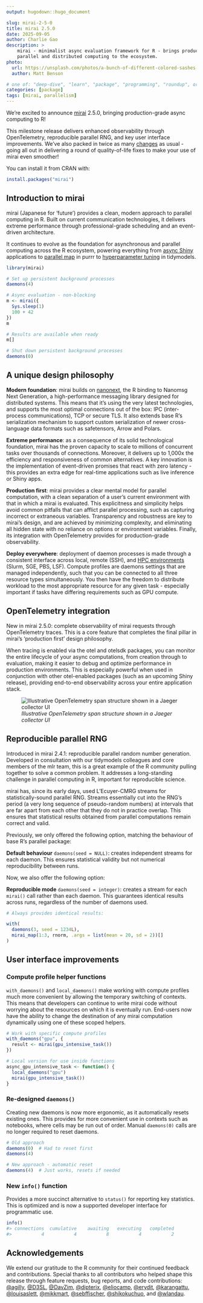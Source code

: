 ```yaml
---
output: hugodown::hugo_document

slug: mirai-2-5-0
title: mirai 2.5.0
date: 2025-09-05
author: Charlie Gao
description: >
    mirai - minimalist async evaluation framework for R - brings production-grade
    parallel and distributed computing to the ecosystem.
photo:
  url: https://unsplash.com/photos/a-bunch-of-different-colored-sashes-hanging-on-a-wall-OEiN_lSyQqE
  author: Matt Benson

# one of: "deep-dive", "learn", "package", "programming", "roundup", or "other"
categories: [package] 
tags: [mirai, parallelism]
---
```


<!--
TODO:
* [x] Look over / edit the post's title in the yaml
* [x] Edit (or delete) the description; note this appears in the Twitter card
* [x] Pick category and tags (see existing with `hugodown::tidy_show_meta()`)
* [x] Find photo & update yaml metadata
* [x] Create `thumbnail-sq.jpg`; height and width should be equal
* [x] Create `thumbnail-wd.jpg`; width should be >5x height
* [x] `hugodown::use_tidy_thumbnails()`
* [x] Add intro sentence, e.g. the standard tagline for the package
* [x] `usethis::use_tidy_thanks()`
-->

We're excited to announce [mirai](https://mirai.r-lib.org) 2.5.0, bringing production-grade async computing to R!

This milestone release delivers enhanced observability through OpenTelemetry, reproducible parallel RNG, and key user interface improvements. We've also packed in twice as many [changes](https://mirai.r-lib.org/news/index.html) as usual - going all out in delivering a round of quality-of-life fixes to make your use of mirai even smoother!

You can install it from CRAN with:

```r
install.packages("mirai")
```

## Introduction to mirai

mirai (Japanese for 'future') provides a clean, modern approach to parallel computing in R.
Built on current communication technologies, it delivers extreme performance through professional-grade scheduling and an event-driven architecture.

It continues to evolve as the foundation for asynchronous and parallel computing across the R ecosystem, powering everything from [async Shiny](https://rstudio.github.io/promises/articles/promises_04_mirai.html) applications to [parallel map](https://www.tidyverse.org/blog/2025/07/purrr-1-1-0-parallel/) in purrr to [hyperparameter tuning](https://tune.tidymodels.org/news/index.html#parallel-processing-2-0-0) in tidymodels.

```r
library(mirai)

# Set up persistent background processes
daemons(4)

# Async evaluation - non-blocking
m <- mirai({
  Sys.sleep(1)
  100 + 42
})
m

# Results are available when ready
m[]

# Shut down persistent background processes
daemons(0)
```

## A unique design philosophy

**Modern foundation**: mirai builds on [nanonext](https://nanonext.r-lib.org), the R binding to Nanomsg Next Generation, a high-performance messaging library designed for distributed systems. This means that it's using the very latest technologies, and supports the most optimal connections out of the box: IPC (inter-process communications), TCP or secure TLS. It also extends base R's serialization mechanism to support custom serialization of newer cross-language data formats such as safetensors, Arrow and Polars.

**Extreme performance**: as a consequence of its solid technological foundation, mirai has the proven capacity to scale to millions of concurrent tasks over thousands of connections. Moreover, it delivers up to 1,000x the efficiency and responsiveness of common alternatives. A key innovation is the implementation of event-driven promises that react with zero latency - this provides an extra edge for real-time applications such as live inference or Shiny apps.

**Production first**: mirai provides a clear mental model for parallel computation, with a clean separation of a user's current environment with that in which a mirai is evaluated. This explicitness and simplicity helps avoid common pitfalls that can afflict parallel processing, such as capturing incorrect or extraneous variables. Transparency and robustness are key to mirai's design, and are achieved by minimizing complexity, and eliminating all hidden state with no reliance on options or environment variables. Finally, its integration with OpenTelemetry provides for production-grade observability.

**Deploy everywhere**: deployment of daemon processes is made through a consistent interface across local, remote (SSH), and [HPC environments](https://shikokuchuo.net/posts/27-mirai-240/) (Slurm, SGE, PBS, LSF). Compute profiles are daemons settings that are managed independently, such that you can be connected to all three resource types simultaneously. You then have the freedom to distribute workload to the most appropriate resource for any given task - especially important if tasks have differing requirements such as GPU compute.

## OpenTelemetry integration

New in mirai 2.5.0: complete observability of mirai requests through OpenTelemetry traces. This is a core feature that completes the final pillar in mirai's 'production first' design philosophy.

When tracing is enabled via the otel and otelsdk packages, you can monitor the entire lifecycle of your async computations, from creation through to evaluation, making it easier to debug and optimize performance in production environments. This is especially powerful when used in conjunction with other otel-enabled packages (such as an upcoming Shiny release), providing end-to-end observability across your entire application stack.

![*Illustrative OpenTelemetry span structure shown in a Jaeger collector UI*](otel-screenshot.png)

## Reproducible parallel RNG

Introduced in mirai 2.4.1: reproducible parallel random number generation. Developed in consultation with our tidymodels colleagues and core members of the mlr team, this is a great example of the R community pulling together to solve a common problem. It addresses a long-standing challenge in parallel computing in R, important for reproducible science.

mirai has, since its early days, used L'Ecuyer-CMRG streams for statistically-sound parallel RNG. Streams essentially cut into the RNG’s period (a very long sequence of pseudo-random numbers) at intervals that are far apart from each other that they do not in practice overlap. This ensures that statistical results obtained from parallel computations remain correct and valid. 

Previously, we only offered the following option, matching the behaviour of base R's parallel package:

**Default behaviour** `daemons(seed = NULL)`: creates independent streams for each daemon. This ensures statistical validity but not numerical reproducibility between runs.

Now, we also offer the following option:

**Reproducible mode** `daemons(seed = integer)`: creates a stream for each `mirai()` call rather than each daemon. This guarantees identical results across runs, regardless of the number of daemons used.

```r
# Always provides identical results:

with(
  daemons(3, seed = 1234L),
  mirai_map(1:3, rnorm, .args = list(mean = 20, sd = 2))[]
)
```

## User interface improvements

### Compute profile helper functions

`with_daemons()` and `local_daemons()` make working with compute profiles much more convenient by allowing the temporary switching of contexts. This means that developers can continue to write mirai code without worrying about the resources on which it is eventually run. End-users now have the ability to change the destination of any mirai computation dynamically using one of these scoped helpers.

```r
# Work with specific compute profiles
with_daemons("gpu", {
  result <- mirai(gpu_intensive_task())
})

# Local version for use inside functions
async_gpu_intensive_task <- function() {
  local_daemons("gpu")
  mirai(gpu_intensive_task())
}
```

### Re-designed `daemons()`

Creating new daemons is now more ergonomic, as it automatically resets existing ones. This provides for more convenient use in contexts such as notebooks, where cells may be run out of order. Manual `daemons(0)` calls are no longer required to reset daemons.

```r
# Old approach
daemons(0)  # Had to reset first
daemons(4)

# New approach - automatic reset
daemons(4)  # Just works, resets if needed
```

### New `info()` function

Provides a more succinct alternative to `status()` for reporting key statistics.
This is optimized and is now a supported developer interface for programmatic use.

```r
info()
#> connections  cumulative    awaiting   executing   completed 
#>           4           4           8           4           2
```

## Acknowledgements

We extend our gratitude to the R community for their continued feedback and contributions. Special thanks to all contributors who helped shape this release through feature requests, bug reports, and code contributions: [&#x0040;agilly](https://github.com/agilly), [&#x0040;D3SL](https://github.com/D3SL), [&#x0040;DavZim](https://github.com/DavZim), [&#x0040;dipterix](https://github.com/dipterix), [&#x0040;eliocamp](https://github.com/eliocamp), [&#x0040;erydit](https://github.com/erydit), [&#x0040;karangattu](https://github.com/karangattu), [&#x0040;louisaslett](https://github.com/louisaslett), [&#x0040;mikkmart](https://github.com/mikkmart), [&#x0040;sebffischer](https://github.com/sebffischer), [&#x0040;shikokuchuo](https://github.com/shikokuchuo), and [&#x0040;wlandau](https://github.com/wlandau).
